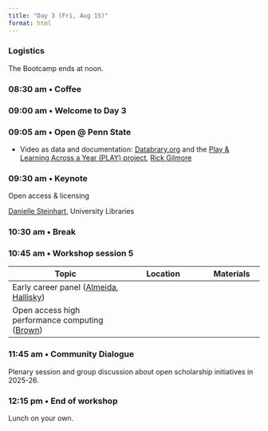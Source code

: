 ```yaml
---
title: "Day 3 (Fri, Aug 15)"
format: html
---
```


::: {.callout-note}
### Logistics
The Bootcamp ends at noon.
:::

<!-- ::: {.callout-important} -->
<!-- ### Theme -->
<!-- Open science @ Penn State: Next steps -->
<!-- ::: -->

### 08:30 am • Coffee {-}

### 09:00 am • Welcome to Day 3 {-}

### 09:05 am • Open @ Penn State

- Video as data and documentation: [Databrary.org](https://databrary.org) and the [Play & Learning Across a Year (PLAY) project](https://play-project.org), [Rick Gilmore](people.qmd#rick-gilmore)

### 09:30 am • Keynote {-}

Open access & licensing

[Danielle Steinhart](people.qmd#danielle-steinhart), University Libraries

### 10:30 am • Break  {-}

### 10:45 am • Workshop session 5 {- #day_3_am_session_5}

| Topic | Location | Materials |
|--------------|----------|-------|
| Early career panel ([Almeida](people.qmd#carlos-freitas-almeida), [Hallisky](people.qmd#kyle-hallisky)) | | |
| Open access high performance computing ([Brown](people.qmd#carrie-brown)) | | |

### 11:45 am • Community Dialogue {-}

Plenary session and group discussion about open scholarship initiatives in 2025-26.

### 12:15 pm • End of workshop  {-}

Lunch on your own.
